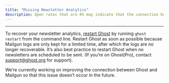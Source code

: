```yaml
---
title: "Missing Newsletter Analytics"
description: Open rates that are 0% may indicate that the connection between Ghost and Mailgun has stalled, which prevents Ghost from fetching your newsletter analytics.
---
```


***

To recover your newsletter analytics, [restart Ghost](/docs/ghost-cli/) by running `ghost restart` from the command line. Restart Ghost as soon as possible because Mailgun logs are only kept for a limited time, after which the logs are no longer recoverable. It’s also best practice to restart Ghost when no newsletters are scheduled to be sent. (If you’re on Ghost(Pro), contact [support@ghost.org](mailto:support@ghost.org) for support).

We’re currently working on improving the connection between Ghost and Mailgun so that this issue doesn’t occur in the future.